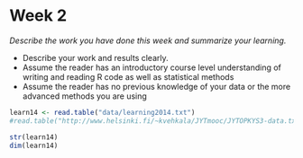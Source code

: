 # Week 2

*Describe the work you have done this week and summarize your learning.*

- Describe your work and results clearly. 
- Assume the reader has an introductory course level understanding of writing and reading R code as well as statistical methods
- Assume the reader has no previous knowledge of your data or the more advanced methods you are using 

```r
learn14 <- read.table("data/learning2014.txt")
#read.table("http://www.helsinki.fi/~kvehkala/JYTmooc/JYTOPKYS3-data.txt", sep="\t", header=TRUE)
```

```r
str(learn14)
dim(learn14)
```

